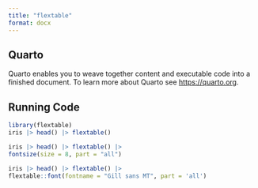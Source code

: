 ```yaml
---
title: "flextable"
format: docx
---
```


## Quarto

Quarto enables you to weave together content and executable code into a finished document. To learn more about Quarto see <https://quarto.org>.

## Running Code

```r
library(flextable)
iris |> head() |> flextable()
```

```r
iris |> head() |> flextable() |> 
fontsize(size = 8, part = "all")
```

```r

iris |> head() |> flextable() |> 
flextable::font(fontname = "Gill sans MT", part = 'all')
```

